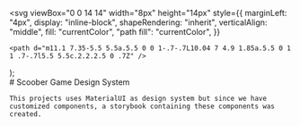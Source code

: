 
  <svg
    viewBox="0 0 14 14"
    width="8px"
    height="14px"
    style={{
      marginLeft: "4px",
      display: "inline-block",
      shapeRendering: "inherit",
      verticalAlign: "middle",
      fill: "currentColor",
      "path fill": "currentColor",
    }}
  >
    <path d="m11.1 7.35-5.5 5.5a.5.5 0 0 1-.7-.7L10.04 7 4.9 1.85a.5.5 0 1 1 .7-.7l5.5 5.5c.2.2.2.5 0 .7Z" />
  </svg>
);

<Meta title="Readme First" />

<div className="sb-container">
  <div className='sb-section-title'>
    # Scoober Game Design System

    This projects uses MaterialUI as design system but since we have customized components, a storybook containing these components was created.

  </div>
</div>
